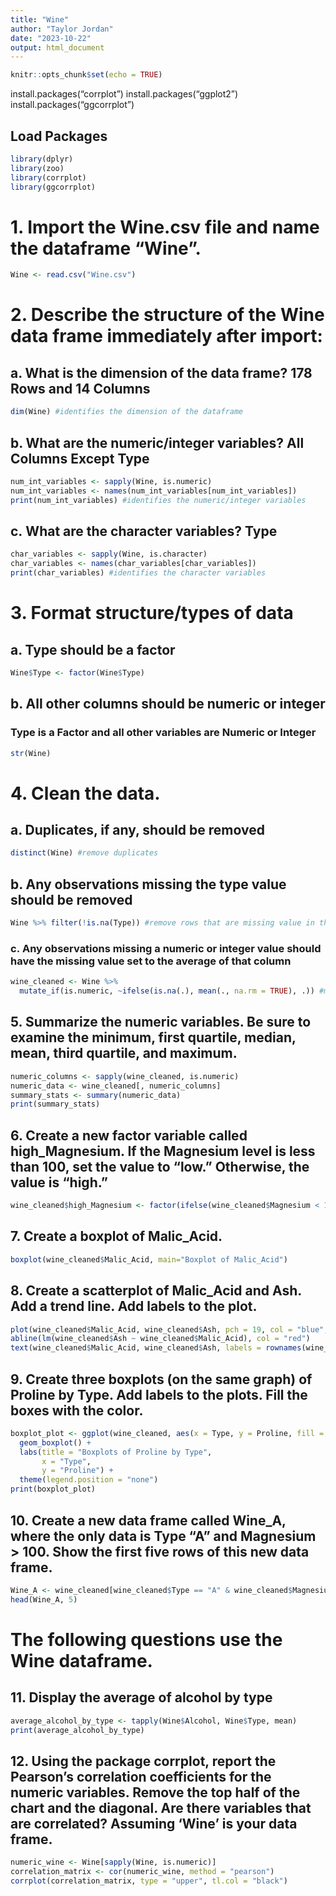```yaml
---
title: "Wine"
author: "Taylor Jordan"
date: "2023-10-22"
output: html_document
---
```


```r
knitr::opts_chunk$set(echo = TRUE)
```


install.packages("corrplot")
install.packages("ggplot2")
install.packages("ggcorrplot")

## Load Packages
```r
library(dplyr)
library(zoo)
library(corrplot)
library(ggcorrplot)
```

# 1.	Import the Wine.csv file and name the dataframe “Wine”.
```r
Wine <- read.csv("Wine.csv")
```

# 2.	Describe the structure of the Wine data frame immediately after import:
## a.	What is the dimension of the data frame? 178 Rows and 14 Columns
```r
dim(Wine) #identifies the dimension of the dataframe
```

## b.	What are the numeric/integer variables? All Columns Except Type
```r
num_int_variables <- sapply(Wine, is.numeric) 
num_int_variables <- names(num_int_variables[num_int_variables])
print(num_int_variables) #identifies the numeric/integer variables
```

## c.	What are the character variables? Type
```r
char_variables <- sapply(Wine, is.character)
char_variables <- names(char_variables[char_variables])
print(char_variables) #identifies the character variables
```

# 3.	Format structure/types of data
## a.	Type should be a factor
```r
Wine$Type <- factor(Wine$Type)
```

## b.	All other columns should be numeric or integer
### Type is a Factor and all other variables are Numeric or Integer
```r
str(Wine)
```

# 4.	Clean the data.
## a.	Duplicates, if any, should be removed
```r
distinct(Wine) #remove duplicates
```

## b.	Any observations missing the type value should be removed
```r
Wine %>% filter(!is.na(Type)) #remove rows that are missing value in the Type column
```

### c.	Any observations missing a numeric or integer value should have the missing value set to the average of that column
```r
wine_cleaned <- Wine %>%
  mutate_if(is.numeric, ~ifelse(is.na(.), mean(., na.rm = TRUE), .)) #missing integer or numeric values will be set to the average of that column
```

## 5.	Summarize the numeric variables. Be sure to examine the minimum, first quartile, median, mean, third quartile, and maximum.
```r
numeric_columns <- sapply(wine_cleaned, is.numeric)
numeric_data <- wine_cleaned[, numeric_columns]
summary_stats <- summary(numeric_data)
print(summary_stats)
```

## 6.	Create a new factor variable called high_Magnesium. If the Magnesium level is less than 100, set the value to “low.” Otherwise, the value is “high.”
```r
wine_cleaned$high_Magnesium <- factor(ifelse(wine_cleaned$Magnesium < 100, "low", "high"))
```

## 7.	Create a boxplot of Malic_Acid. 
```r
boxplot(wine_cleaned$Malic_Acid, main="Boxplot of Malic_Acid")
```

## 8.	Create a scatterplot of Malic_Acid and Ash. Add a trend line. Add labels to the plot.
```r
plot(wine_cleaned$Malic_Acid, wine_cleaned$Ash, pch = 19, col = "blue", xlab = "Malic_Acid", ylab = "Ash", main = "Scatterplot of Malic_Acid and Ash")
abline(lm(wine_cleaned$Ash ~ wine_cleaned$Malic_Acid), col = "red")
text(wine_cleaned$Malic_Acid, wine_cleaned$Ash, labels = rownames(wine_cleaned), pos = 3, cex = 0.7)
```    
     
## 9.	Create three boxplots (on the same graph) of Proline by Type. Add labels to the plots. Fill the boxes with the color.
```r
boxplot_plot <- ggplot(wine_cleaned, aes(x = Type, y = Proline, fill = Type)) +
  geom_boxplot() +
  labs(title = "Boxplots of Proline by Type",
       x = "Type",
       y = "Proline") +
  theme(legend.position = "none")
print(boxplot_plot)
```

## 10.	Create a new data frame called Wine_A, where the only data is Type “A” and Magnesium > 100. Show the first five rows of this new data frame.
```r
Wine_A <- wine_cleaned[wine_cleaned$Type == "A" & wine_cleaned$Magnesium > 100, ]
head(Wine_A, 5)
```

# The following questions use the Wine dataframe.
## 11.	Display the average of alcohol by type
```r
average_alcohol_by_type <- tapply(Wine$Alcohol, Wine$Type, mean)
print(average_alcohol_by_type)
```

## 12.	Using the package corrplot, report the Pearson’s correlation coefficients for the numeric variables. Remove the top half of the chart and the diagonal. Are there variables that are correlated? Assuming 'Wine' is your data frame.
```r
numeric_wine <- Wine[sapply(Wine, is.numeric)]
correlation_matrix <- cor(numeric_wine, method = "pearson")
corrplot(correlation_matrix, type = "upper", tl.col = "black")
```
